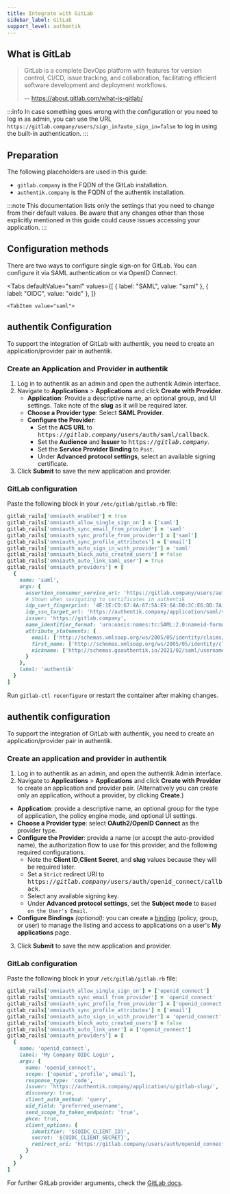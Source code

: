 ```yaml
---
title: Integrate with GitLab
sidebar_label: GitLab
support_level: authentik
---
```


## What is GitLab

> GitLab is a complete DevOps platform with features for version control, CI/CD, issue tracking, and collaboration, facilitating efficient software development and deployment workflows.
>
> -- https://about.gitlab.com/what-is-gitlab/

:::info
In case something goes wrong with the configuration or you need to log in as admin, you can use the URL `https://gitlab.company/users/sign_in?auto_sign_in=false` to log in using the built-in authentication.
:::

## Preparation

The following placeholders are used in this guide:

- `gitlab.company` is the FQDN of the GitLab installation.
- `authentik.company` is the FQDN of the authentik installation.

:::note
This documentation lists only the settings that you need to change from their default values. Be aware that any changes other than those explicitly mentioned in this guide could cause issues accessing your application.
:::

## Configuration methods

There are two ways to configure single sign-on for GitLab. You can configure it via SAML authentication or via OpenID Connect.


<Tabs
    defaultValue="saml"
    values={[
        { label: "SAML", value: "saml" },
        { label: "OIDC", value: "oidc" },
    ]}
>
    <TabItem value="saml">

## authentik Configuration

To support the integration of GitLab with authentik, you need to create an application/provider pair in authentik.

### Create an Application and Provider in authentik

1. Log in to authentik as an admin and open the authentik Admin interface.
2. Navigate to **Applications** > **Applications** and click **Create with Provider**.
    - **Application**: Provide a descriptive name, an optional group, and UI settings. Take note of the **slug** as it will be required later.
    - **Choose a Provider type**: Select **SAML Provider**.
    - **Configure the Provider**:
        - Set the **ACS URL** to <kbd>https://<em>gitlab.company</em>/users/auth/saml/callback</kbd>.
        - Set the **Audience** and **Issuer** to <kbd>https://<em>gitlab.company</em></kbd>.
        - Set the **Service Provider Binding** to `Post`.
        - Under **Advanced protocol settings**, select an available signing certificate.
3. Click **Submit** to save the new application and provider.

### GitLab configuration

Paste the following block in your `/etc/gitlab/gitlab.rb` file:

```ruby
gitlab_rails['omniauth_enabled'] = true
gitlab_rails['omniauth_allow_single_sign_on'] = ['saml']
gitlab_rails['omniauth_sync_email_from_provider'] = 'saml'
gitlab_rails['omniauth_sync_profile_from_provider'] = ['saml']
gitlab_rails['omniauth_sync_profile_attributes'] = ['email']
gitlab_rails['omniauth_auto_sign_in_with_provider'] = 'saml'
gitlab_rails['omniauth_block_auto_created_users'] = false
gitlab_rails['omniauth_auto_link_saml_user'] = true
gitlab_rails['omniauth_providers'] = [
  {
    name: 'saml',
    args: {
      assertion_consumer_service_url: 'https://gitlab.company/users/auth/saml/callback',
      # Shown when navigating to certificates in authentik
      idp_cert_fingerprint: '4E:1E:CD:67:4A:67:5A:E9:6A:D0:3C:E6:DD:7A:F2:44:2E:76:00:6A',
      idp_sso_target_url: 'https://authentik.company/application/saml/<gitlab application slug>/sso/binding/redirect/',
      issuer: 'https://gitlab.company',
      name_identifier_format: 'urn:oasis:names:tc:SAML:2.0:nameid-format:persistent',
      attribute_statements: {
        email: ['http://schemas.xmlsoap.org/ws/2005/05/identity/claims/emailaddress'],
        first_name: ['http://schemas.xmlsoap.org/ws/2005/05/identity/claims/name'],
        nickname: ['http://schemas.goauthentik.io/2021/02/saml/username']
      }
    },
    label: 'authentik'
  }
]
```

Run `gitlab-ctl reconfigure` or restart the container after making changes.

</TabItem>

<TabItem value="oidc">

## authentik configuration

To support the integration of GitLab with authentik, you need to create an application/provider pair in authentik.

### Create an application and provider in authentik

1. Log in to authentik as an admin, and open the authentik Admin interface.
2. Navigate to **Applications** > **Applications** and click **Create with Provider** to create an application and provider pair. (Alternatively you can create only an application, without a provider, by clicking **Create**.)

- **Application**: provide a descriptive name, an optional group for the type of application, the policy engine mode, and optional UI settings.
- **Choose a Provider type**: select **OAuth2/OpenID Connect** as the provider type.
- **Configure the Provider**: provide a name (or accept the auto-provided name), the authorization flow to use for this provider, and the following required configurations.
    - Note the **Client ID**,**Client Secret**, and **slug** values because they will be required later.
    - Set a `Strict` redirect URI to <kbd>https://<em>gitlab.company</em>/users/auth/openid_connect/callback</kbd>.
    - Select any available signing key.
    - Under **Advanced protocol settings**, set the **Subject mode** to `Based on the User's Email`.
- **Configure Bindings** _(optional)_: you can create a [binding](/docs/add-secure-apps/flows-stages/bindings/) (policy, group, or user) to manage the listing and access to applications on a user's **My applications** page.

3. Click **Submit** to save the new application and provider.

### GitLab configuration

Paste the following block in your `/etc/gitlab/gitlab.rb` file:

```ruby
gitlab_rails['omniauth_allow_single_sign_on'] = ['openid_connect']
gitlab_rails['omniauth_sync_email_from_provider'] = 'openid_connect'
gitlab_rails['omniauth_sync_profile_from_provider'] = ['openid_connect']
gitlab_rails['omniauth_sync_profile_attributes'] = ['email']
gitlab_rails['omniauth_auto_sign_in_with_provider'] = 'openid_connect'
gitlab_rails['omniauth_block_auto_created_users'] = false
gitlab_rails['omniauth_auto_link_user'] = ['openid_connect']
gitlab_rails['omniauth_providers'] = [
  {
    name: 'openid_connect',
    label: 'My Company OIDC Login',
    args: {
      name: 'openid_connect',
      scope: ['openid','profile','email'],
      response_type: 'code',
      issuer: 'https://authentik.company/application/o/gitlab-slug/',
      discovery: true,
      client_auth_method: 'query',
      uid_field: 'preferred_username',
      send_scope_to_token_endpoint: 'true',
      pkce: true,
      client_options: {
        identifier: '${OIDC_CLIENT_ID}',
        secret: '${OIDC_CLIENT_SECRET}',
        redirect_uri: 'https://gitlab.company/users/auth/openid_connect/callback'
      }
    }
  }
]
```

For further GitLab provider arguments, check the [GitLab docs](https://docs.gitlab.com/ee/integration/openid_connect_provider.html).

</TabItem>
</Tabs>
